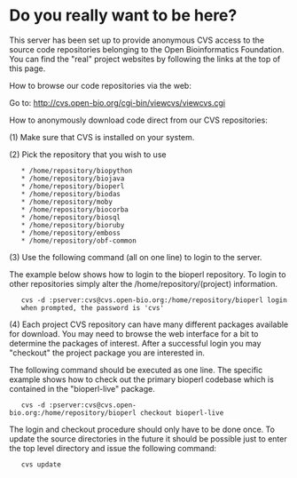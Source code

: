 =Do you really want to be here? =

This server has been set up to provide anonymous CVS access to the source code repositories belonging to the Open Bioinformatics Foundation. You can find the "real" project websites by following the links at the top of this page.

How to browse our code repositories via the web:

Go to: http://cvs.open-bio.org/cgi-bin/viewcvs/viewcvs.cgi

How to anonymously download code direct from our CVS repositories:

(1) Make sure that CVS is installed on your system.

(2) Pick the repository that you wish to use

    * /home/repository/biopython
    * /home/repository/biojava
    * /home/repository/bioperl
    * /home/repository/biodas
    * /home/repository/moby
    * /home/repository/biocorba
    * /home/repository/biosql
    * /home/repository/bioruby
    * /home/repository/emboss
    * /home/repository/obf-common 

(3) Use the following command (all on one line) to login to the server.

The example below shows how to login to the bioperl repository. To login to other repositories simply alter the /home/repository/(project) information.

    cvs -d :pserver:cvs@cvs.open-bio.org:/home/repository/bioperl login
    when prompted, the password is 'cvs'


(4) Each project CVS repository can have many different packages available for download. You may need to browse the web interface for a bit to determine the packages of interest. After a successful login you may "checkout" the project package you are interested in.

The following command should be executed as one line. The specific example shows how to check out the primary bioperl codebase which is contained in the "bioperl-live" package.

    cvs -d :pserver:cvs@cvs.open-bio.org:/home/repository/bioperl checkout bioperl-live

The login and checkout procedure should only have to be done once. To update the source directories in the future it should be possible just to enter the top level directory and issue the following command:

    cvs update